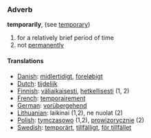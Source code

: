 ===Adverb===
'''temporarily''', (see [[temporary]])

#for a relatively brief period of time
#not [[permanently]]

====Translations====
*[[Danish]]: [[midlertidigt]], [[foreløbigt]]
*[[Dutch]]: [[tijdelijk]]
*[[Finnish]]: [[väliaikaisesti]], [[hetkellisesti]] (1, 2)
*[[French]]: [[temporairement]]
*[[German]]: [[vorübergehend]]
*[[Lithuanian]]: laikinai (1,2), ne nuolat (2)
*[[Polish]]: [[tymczasowo]] (1,2), [[prowizorycznie]] (2)
*[[Swedish]]: [[temporärt]], [[tillfälligt]], [[för tillfället]]